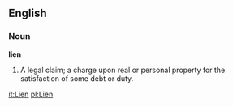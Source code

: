==English==

===Noun===

'''lien'''

#A legal claim; a charge upon real or personal property for the satisfaction of some debt or duty.

[[it:Lien]]
[[pl:Lien]]